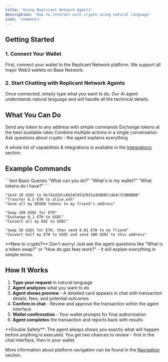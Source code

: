 ```yaml
---
title: 'Using Replicant Network Agents'
description: 'How to interact with crypto using natural language'
icon: 'comments'
---
```


## Getting Started

### 1. Connect Your Wallet
First, connect your wallet to the Replicant Network platform. We support all major Web3 wallets on Base Network.

### 2. Start Chatting with Replicant Network Agents
Once connected, simply type what you want to do. Our AI agent understands natural language and will handle all the technical details.

## What You Can Do

<CardGroup cols={2}>
  <Card title="Token Transfers" icon="paper-plane">
    Send any token to any address with simple commands
  </Card>
  <Card title="Token Swaps" icon="arrow-right-arrow-left">
    Exchange tokens at the best available rates
  </Card>
  <Card title="Chain Operations" icon="link">
    Combine multiple actions in a single conversation
  </Card>
  <Card title="Learn & Explore" icon="lightbulb">
    Ask questions about crypto - the agent explains everything
  </Card>
</CardGroup>

A whole list of capabilities & integrations is available in the [Integrations](/platform/integrations) section.

## Example Commands

<CodeGroup>
```text Basic Queries
"What can you do?"
"What's in my wallet?"
"What tokens do I have?"
```

```text Token Transfers
"Send 10 USDC to 0x742d35Cc6634C0532925a3b8D8Cc4b4C7C8B8B8B"
"Transfer 0.5 ETH to alice.eth"
"Send all my DEGEN tokens to my friend's address"
```

```text Token Swaps
"Swap 100 USDC for ETH"
"Exchange 0.1 ETH to USDC"
"Convert all my DAI to USDC"
```

```text Chain Operations
"Swap 50 USDC for ETH, then send 0.01 ETH to my friend"
"Convert half my ETH to USDC and send 100 USDC to this address"
```
</CodeGroup>

<Tip>
**New to crypto?** Don't worry! Just ask the agent questions like "What is a token swap?" or "How do gas fees work?" - it will explain everything in simple terms.
</Tip>

## How It Works

1. **Type your request** in natural language
2. **Agent analyzes** what you want to do
3. **Agent shows preview** - A detailed card appears in chat with transaction details, fees, and potential outcomes
4. **Confirm in chat** - Review and approve the transaction within the agent interface
5. **Wallet confirmation** - Your wallet prompts for final authorization
6. **Agent completes** the transaction and reports back with results

<Info>
**Double Safety**: The agent always shows you exactly what will happen before anything is executed. You get two chances to review - first in the chat interface, then in your wallet.
</Info>

More information about platform navigation can be found in the [Navigation](/platform/navigation) section.
